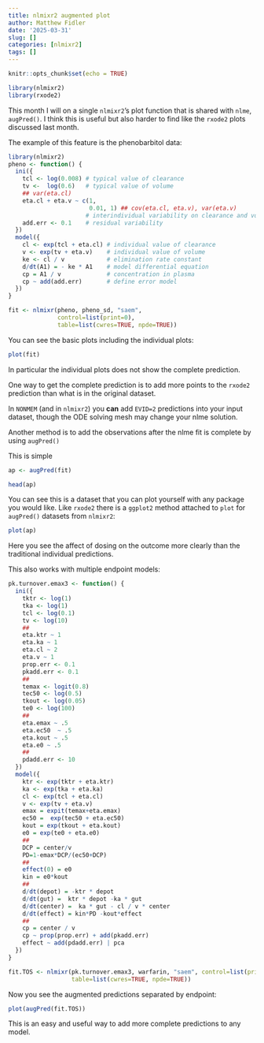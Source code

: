 ```yaml
---
title: nlmixr2 augmented plot
author: Matthew Fidler
date: '2025-03-31'
slug: []
categories: [nlmixr2]
tags: []
---
```


```r
knitr::opts_chunk$set(echo = TRUE)

library(nlmixr2)
library(rxode2)
```

This month I will on a single `nlmixr2`'s plot function that is shared
with `nlme`, `augPred()`.  I think this is useful but also harder to
find like the `rxode2` plots discussed last month.

The example of this feature is the phenobarbitol data:

```r
library(nlmixr2)
pheno <- function() {
  ini({
    tcl <- log(0.008) # typical value of clearance
    tv <-  log(0.6)   # typical value of volume
    ## var(eta.cl)
    eta.cl + eta.v ~ c(1,
                       0.01, 1) ## cov(eta.cl, eta.v), var(eta.v)
                      # interindividual variability on clearance and volume
    add.err <- 0.1    # residual variability
  })
  model({
    cl <- exp(tcl + eta.cl) # individual value of clearance
    v <- exp(tv + eta.v)    # individual value of volume
    ke <- cl / v            # elimination rate constant
    d/dt(A1) = - ke * A1    # model differential equation
    cp = A1 / v             # concentration in plasma
    cp ~ add(add.err)       # define error model
  })
}

fit <- nlmixr(pheno, pheno_sd, "saem",
              control=list(print=0),
              table=list(cwres=TRUE, npde=TRUE))

```

You can see the basic plots including the individual plots:

```r
plot(fit)
```

In particular the individual plots does not show the complete prediction.

One way to get the complete prediction is to add more points to the
`rxode2` prediction than what is in the original dataset.

In `NONMEM` (and in `nlmixr2`) you **can** add `EVID=2` predictions
into your input dataset, though the ODE solving mesh may change your
nlme solution.

Another method is to add the observations after the nlme fit is complete by using `augPred()`

This is simple

```r
ap <- augPred(fit)

head(ap)
```

You can see this is a dataset that you can plot yourself with any
package you would like.  Like `rxode2` there is a `ggplot2` method
attached to `plot` for `augPred()` datasets from `nlmixr2`:

```r
plot(ap)
```

Here you see the affect of dosing on the outcome more clearly than the
traditional individual predictions.

This also works with multiple endpoint models:

```r

pk.turnover.emax3 <- function() {
  ini({
    tktr <- log(1)
    tka <- log(1)
    tcl <- log(0.1)
    tv <- log(10)
    ##
    eta.ktr ~ 1
    eta.ka ~ 1
    eta.cl ~ 2
    eta.v ~ 1
    prop.err <- 0.1
    pkadd.err <- 0.1
    ##
    temax <- logit(0.8)
    tec50 <- log(0.5)
    tkout <- log(0.05)
    te0 <- log(100)
    ##
    eta.emax ~ .5
    eta.ec50  ~ .5
    eta.kout ~ .5
    eta.e0 ~ .5
    ##
    pdadd.err <- 10
  })
  model({
    ktr <- exp(tktr + eta.ktr)
    ka <- exp(tka + eta.ka)
    cl <- exp(tcl + eta.cl)
    v <- exp(tv + eta.v)
    emax = expit(temax+eta.emax)
    ec50 =  exp(tec50 + eta.ec50)
    kout = exp(tkout + eta.kout)
    e0 = exp(te0 + eta.e0)
    ##
    DCP = center/v
    PD=1-emax*DCP/(ec50+DCP)
    ##
    effect(0) = e0
    kin = e0*kout
    ##
    d/dt(depot) = -ktr * depot
    d/dt(gut) =  ktr * depot -ka * gut
    d/dt(center) =  ka * gut - cl / v * center
    d/dt(effect) = kin*PD -kout*effect
    ##
    cp = center / v
    cp ~ prop(prop.err) + add(pkadd.err)
    effect ~ add(pdadd.err) | pca
  })
}

fit.TOS <- nlmixr(pk.turnover.emax3, warfarin, "saem", control=list(print=0),
                  table=list(cwres=TRUE, npde=TRUE))

```

Now you see the augmented predictions separated by endpoint:

```r
plot(augPred(fit.TOS))
```

This is an easy and useful way to add more complete predictions to any model.
